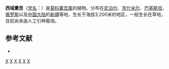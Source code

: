 {{Multiple issues|
{{No footnotes|time=2021-01-15T06:32:00+00:00}}
{{Refimprove|time=2021-01-15T06:32:00+00:00}}
}}
{{Speciesbox 
| genus = Ligularia
| species = thomsonii
| authority = (C. B. Clarke) Pojark.
}}

'''西域橐吾'''（[[学名|学名]]：{{lang|la|''Ligularia thomsonii''}}）是[[菊科|菊科]][[橐吾属|橐吾属]]的植物。分布在[[尼泊尔|尼泊尔]]、[[克什米尔|克什米尔]]、[[巴基斯坦|巴基斯坦]]、[[俄罗斯|俄罗斯]]以及[[中国大陆|中国大陆]]的[[新疆|新疆]]等地，生长于海拔3,200米的地区，一般生长在草地，目前尚未由人工引种栽培。

== 参考文献 ==
<div class="references-small">
* {{cite web| url =http://www.bioinfo.cn/db05/KmzwSpecies.php?action=view&id=3927| title =西域橐吾| work =《中国高等植物数据库全库》| publisher =中国科学院微生物研究所| author =昆明植物研究所| accessdate =2009-02-25| deadurl =yes| archiveurl =https://web.archive.org/web/20160305102435/http://www.bioinfo.cn/db05/KmzwSpecies.php?action=view&id=3927| archivedate =2016-03-05| df =}}
</div>
{{Taxonbar|from=Q15230848}}

[[Category:橐吾属|X]]
[[Category:尼泊尔植物|X]]
[[Category:巴基斯坦植物|X]]
[[Category:克什米尔植物|X]]
[[Category:俄羅斯植物|X]]
[[Category:新疆植物|X]]